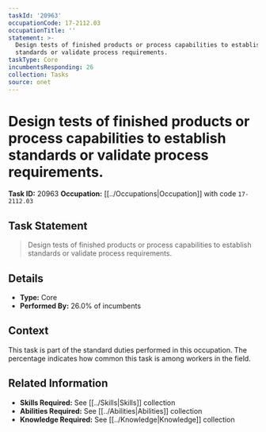 ```yaml
---
taskId: '20963'
occupationCode: 17-2112.03
occupationTitle: ''
statement: >-
  Design tests of finished products or process capabilities to establish
  standards or validate process requirements.
taskType: Core
incumbentsResponding: 26
collection: Tasks
source: onet
---
```

# Design tests of finished products or process capabilities to establish standards or validate process requirements.

**Task ID:** 20963
**Occupation:** [[../Occupations|Occupation]] with code `17-2112.03`

## Task Statement

> Design tests of finished products or process capabilities to establish standards or validate process requirements.

## Details

- **Type:** Core
- **Performed By:** 26.0% of incumbents

## Context

This task is part of the standard duties performed in this occupation. The percentage indicates how common this task is among workers in the field.

## Related Information

- **Skills Required:** See [[../Skills|Skills]] collection
- **Abilities Required:** See [[../Abilities|Abilities]] collection
- **Knowledge Required:** See [[../Knowledge|Knowledge]] collection
